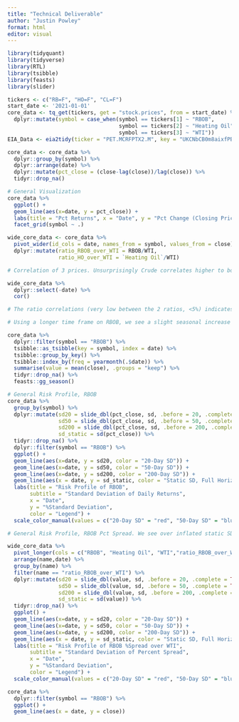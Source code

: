 ```yaml
---
title: "Technical Deliverable"
author: "Justin Powley"
format: html
editor: visual
---
```


```r
library(tidyquant)
library(tidyverse)
library(RTL)
library(tsibble)
library(feasts)
library(slider)
```

```r
tickers <- c("RB=F", "HO=F", "CL=F")
start_date <- '2021-01-01'
core_data <- tq_get(tickers, get = "stock.prices", from = start_date) %>% 
  dplyr::mutate(symbol = case_when(symbol == tickers[1] ~ "RBOB",
                                   symbol == tickers[2] ~ "Heating Oil",
                                   symbol == tickers[3] ~ "WTI"))
EIA_Data <- eia2tidy(ticker = "PET.MCRFPTX2.M", key = "UKCNbCB0m8aixfPBshQU3Jdlz2uZsEbG2HebvhHX", name = "TexasProd")
```

```r
core_data <- core_data %>% 
  dplyr::group_by(symbol) %>% 
  dplyr::arrange(date) %>% 
  dplyr::mutate(pct_close = (close-lag(close))/lag(close)) %>% 
  tidyr::drop_na()
```

```r
# General Visualization
core_data %>% 
  ggplot() +
  geom_line(aes(x=date, y = pct_close)) +
  labs(title = "Pct Returns", x = "Date", y = "Pct Change (Closing Prices)") +
  facet_grid(symbol ~ .)

wide_core_data <- core_data %>% 
  pivot_wider(id_cols = date, names_from = symbol, values_from = close) %>% 
  dplyr::mutate(ratio_RBOB_over_WTI = RBOB/WTI,
                ratio_HO_over_WTI = `Heating Oil`/WTI)

# Correlation of 3 prices. Unsurprisingly Crude correlates higher to both end products, since seasonal factors drive crude and heating oil prices apart. 

wide_core_data %>% 
  dplyr::select(-date) %>% 
  cor()

# The ratio correlations (very low between the 2 ratios, <5%) indicates that remaining volatility, or volatility not driven by crude pricing, is nearly independent between heating oil and gasoline. We expect different drivers for each of these spreads.

# Using a longer time frame on RBOB, we see a slight seasonal increase in price in summer, followed by a decrease in winter. 2 Major outliers here. First, 2020 sees a reversal in RBOB demand due to Covid, and 2022 sees a sharp increase due to easing of pandemic restrictions leading to a sharp spike of demand.

core_data %>% 
  dplyr::filter(symbol == "RBOB") %>% 
  tsibble::as_tsibble(key = symbol, index = date) %>%
  tsibble::group_by_key() %>%
  tsibble::index_by(freq = yearmonth(.$date)) %>%
  summarise(value = mean(close), .groups = "keep") %>% 
  tidyr::drop_na() %>% 
  feasts::gg_season()

# General Risk Profile, RBOB
core_data %>% 
  group_by(symbol) %>% 
  dplyr::mutate(sd20 = slide_dbl(pct_close, sd, .before = 20, .complete = TRUE),
                sd50 = slide_dbl(pct_close, sd, .before = 50, .complete = TRUE),
                sd200 = slide_dbl(pct_close, sd, .before = 200, .complete = TRUE),
                sd_static = sd(pct_close)) %>% 
  tidyr::drop_na() %>% 
  dplyr::filter(symbol == "RBOB") %>%
  ggplot() +
  geom_line(aes(x=date, y = sd20, color = "20-Day SD")) +
  geom_line(aes(x=date, y = sd50, color = "50-Day SD")) +
  geom_line(aes(x=date, y = sd200, color = "200-Day SD")) +
  geom_line(aes(x = date, y = sd_static, color = "Static SD, Full Horizon")) +
  labs(title = "Risk Profile of RBOB",
       subtitle = "Standard Deviation of Daily Returns",
       x = "Date",
       y = "%Standard Deviation",
       color = "Legend") +
  scale_color_manual(values = c("20-Day SD" = "red", "50-Day SD" = "blue", "200-Day SD" = "green", "Static SD, Full Horizon" = "black"))

# General Risk Profile, RBOB Pct Spread. We see over inflated static SD, likely due to a single outlier. Here me might opt for shorter time ranges to accommodate this.

wide_core_data %>% 
  pivot_longer(cols = c("RBOB", "Heating Oil", "WTI","ratio_RBOB_over_WTI", "ratio_HO_over_WTI")) %>% 
  arrange(name,date) %>% 
  group_by(name) %>% 
  filter(name == "ratio_RBOB_over_WTI") %>% 
  dplyr::mutate(sd20 = slide_dbl(value, sd, .before = 20, .complete = TRUE),
                sd50 = slide_dbl(value, sd, .before = 50, .complete = TRUE),
                sd200 = slide_dbl(value, sd, .before = 200, .complete = TRUE),
                sd_static = sd(value)) %>% 
  tidyr::drop_na() %>% 
  ggplot() +
  geom_line(aes(x=date, y = sd20, color = "20-Day SD")) +
  geom_line(aes(x=date, y = sd50, color = "50-Day SD")) +
  geom_line(aes(x=date, y = sd200, color = "200-Day SD")) +
  geom_line(aes(x = date, y = sd_static, color = "Static SD, Full Horizon")) +
  labs(title = "Risk Profile of RBOB %Spread over WTI",
       subtitle = "Standard Deviation of Percent Spread",
       x = "Date",
       y = "%Standard Deviation",
       color = "Legend") +
  scale_color_manual(values = c("20-Day SD" = "red", "50-Day SD" = "blue", "200-Day SD" = "green", "Static SD, Full Horizon" = "black"))
```

```r
core_data %>% 
  dplyr::filter(symbol == "RBOB") %>% 
  ggplot() +
  geom_line(aes(x = date, y = close))
```